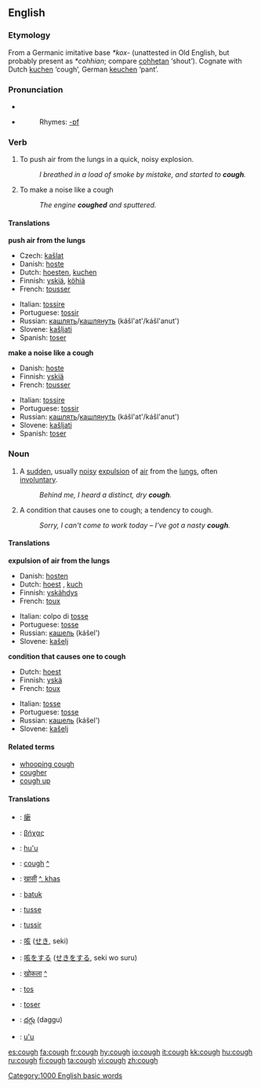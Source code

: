 ==English==

===Etymology===
From a Germanic imitative base ''*kox-'' (unattested in Old English, but probably present as ''*cohhian''; compare [[cohhetan]] ‘shout’).  Cognate with Dutch [[kuchen]] ‘cough’, German [[keuchen]] ‘pant’.

===Pronunciation===
*{{IPA|/kɒf/}}
*{{audio|en-us-cough.ogg|Audio (US)}}
*:Rhymes: [[Rhymes:English:-ɒf|-ɒf]]

===Verb===
{{en-verb}}

# To push air from the lungs in a quick, noisy explosion.
#:''I breathed in a load of smoke by mistake, and started to '''cough'''.''
# To make a noise like a cough
#:''The engine '''coughed''' and sputtered.''

====Translations====

'''push air from the lungs'''
{{top}}
*Czech: [[kašlat]]
*Danish: [[hoste]]
*Dutch: [[hoesten]], [[kuchen]]
*Finnish: [[yskiä]], [[köhiä]]
*French: [[tousser]]
{{mid}}
*Italian: [[tossire]]
*Portuguese: [[tossir]]
*Russian: [[кашлять]]/[[кашлянуть]] (kášl'at'/kášl'anut')
*Slovene: [[kašljati]]
*Spanish: [[toser]]
{{bottom}}

'''make a noise like a cough'''
{{top}}
*Danish: [[hoste]]
*Finnish: [[yskiä]]
*French: [[tousser]]
{{mid}}
*Italian: [[tossire]]
*Portuguese: [[tossir]]
*Russian: [[кашлять]]/[[кашлянуть]] (kášl'at'/kášl'anut')
*Slovene: [[kašljati]]
*Spanish: [[toser]]
{{bottom}}

===Noun===
{{en-noun}}

# {{symptom}} A [[sudden]], usually [[noisy]] [[expulsion]] of [[air]] from the [[lungs]], often [[involuntary]].
#:''Behind me, I heard a distinct, dry '''cough'''.''
# A condition that causes one to cough; a tendency to cough.
#:''Sorry, I can't come to work today – I've got a nasty '''cough'''.''

====Translations====

'''expulsion of air from the lungs'''

{{top}}
*Danish: [[hosten]]
*Dutch: [[hoest]] {{m}}, [[kuch]] {{m}}
*Finnish: [[yskähdys]]
*French: [[toux]] {{f}}
{{mid}}
*Italian: colpo di [[tosse]] {{f}}
*Portuguese: [[tosse]] {{f}}
*Russian: [[кашель]] (kášel') {{m}}
*Slovene: [[kašelj]] {{m}}
{{bottom}}

'''condition that causes one to cough'''

{{top}}
*Dutch: [[hoest]] {{m}}
*Finnish: [[yskä]]
*French: [[toux]] {{f}}
{{mid}}
*Italian: [[tosse]] {{f}}
*Portuguese: [[tosse]] {{f}}
*Russian: [[кашель]] (kášel') {{m}}
*Slovene: [[kašelj]] {{m}}
{{bottom}}

====Related terms====
*[[whooping cough]]
*[[cougher]]
*[[cough up]]

====Translations====


{{checktrans}}

*{{ttbc|Chinese Characters}}: [[瘶]]
*{{ttbc|Greek}}: [[βήχας]] {{m}}
*{{ttbc|Guaraní}}: [[hu'u]]
*{{ttbc|Gujarati}}: [[cough]] [[:gu:ઉધરસ|^]]
*{{ttbc|Hindi}}: [[खासी]] [[:hi:खासी|^, khas]]
*{{ttbc|Indonesian}}: [[batuk]]
*{{ttbc|Interlingua}}: [[tusse]]
*{{ttbc|Interlingua}}: [[tussir]]
*{{ttbc|Japanese}}: [[咳]] ([[せき]], seki)
*{{ttbc|Japanese}}: [[咳]]をする ([[せき]]をする, seki wo suru)
*{{ttbc|Marathi}}: [[खोकला]] [[:mr:खोकला|^]]
*{{ttbc|Spanish}}: [[tos]] {{m}}
*{{ttbc|Spanish}}: [[toser]]
*{{ttbc|Telugu}}: [[దగ్గు]] (daggu)
*{{ttbc|Tupinambá}}: [[u'u]]


[[Category:1000 English basic words]]

[[es:cough]]
[[fa:cough]]
[[fr:cough]]
[[hy:cough]]
[[io:cough]]
[[it:cough]]
[[kk:cough]]
[[hu:cough]]
[[ru:cough]]
[[fi:cough]]
[[ta:cough]]
[[vi:cough]]
[[zh:cough]]